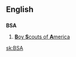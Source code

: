 ==English==

==={{initialism}}===
'''BSA'''

# [[w:Boy Scouts of America|'''B'''oy '''S'''couts of '''A'''merica]]

[[sk:BSA]]
